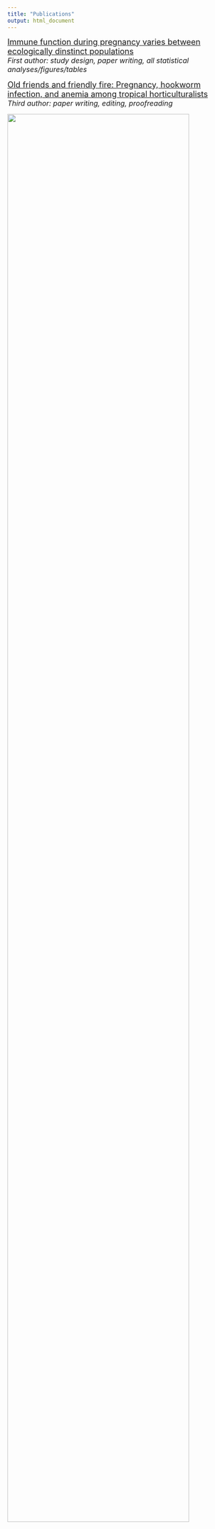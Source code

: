 ```yaml
---
title: "Publications"
output: html_document
---
```


<font size="4"> [Immune function during pregnancy varies between ecologically dinstinct populations](https://academic.oup.com/emph/article/2020/1/114/5866980) </font size="4"> <br/> <font size="3">*First author: study design, paper writing, all statistical analyses/figures/tables*</font size="3">

<font size="4">[Old friends and friendly fire: Pregnancy, hookworm infection, and anemia among tropical horticulturalists](https://onlinelibrary.wiley.com/doi/abs/10.1002/ajhb.23337) </font size="4"> <br/> <font size="3">*Third author: paper writing, editing, proofreading* </font size="3">

![](Publications-Header.jpeg){width=90%}
